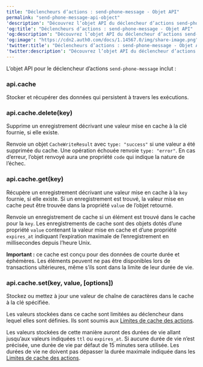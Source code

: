 ---
title: "Déclencheurs d’actions : send-phone-message - Objet API"
permalink: "send-phone-message-api-object"
'description': "Découvrez l’objet API du déclencheur d’actions send-phone-message."
'og:title': "Déclencheurs d’actions : send-phone-message - Objet API"
'og:description': "Découvrez l’objet API du déclencheur d’actions send-phone-message."
'og:image': "https://cdn2.auth0.com/docs/1.14567.0/img/share-image.png"
'twitter:title': "Déclencheurs d’actions : send-phone-message - Objet API"
'twitter:description': "Découvrez l’objet API du déclencheur d’actions send-phone-message."
---

L’objet API pour le déclencheur d’actions `send-phone-message` inclut :

### api.cache

Stocker et récupérer des données qui persistent à travers les exécutions.

### api.cache.delete(key)

Supprime un enregistrement décrivant une valeur mise en cache à la clé fournie, si elle existe.

Renvoie un objet `CacheWriteResult` avec `type: "success"` si une valeur a été supprimée du cache. Une opération échouée renvoie `type: "error"`. En cas d’erreur, l’objet renvoyé aura une propriété `code` qui indique la nature de l’échec.

### api.cache.get(key)

Récupère un enregistrement décrivant une valeur mise en cache à la `key` fournie, si elle existe. Si un enregistrement est trouvé, la valeur mise en cache peut être trouvée dans la propriété `value` de l’objet retourné.

Renvoie un enregistrement de cache si un élément est trouvé dans le cache pour la `key`. Les enregistrements de cache sont des objets dotés d’une propriété `value` contenant la valeur mise en cache et d’une propriété `expires_at` indiquant l’expiration maximale de l’enregistrement en millisecondes depuis l’heure Unix.

**Important :** ce cache est conçu pour des données de courte durée et éphémères. Les éléments peuvent ne pas être disponibles lors de transactions ultérieures, même s’ils sont dans la limite de leur durée de vie.

### api.cache.set(key, value, [options])

Stockez ou mettez à jour une valeur de chaîne de caractères dans le cache à la clé spécifiée.

Les valeurs stockées dans ce cache sont limitées au déclencheur dans lequel elles sont définies. Ils sont soumis aux [Limites de cache des actions](https://auth0.com/docs/customize/actions/limitations).

Les valeurs stockées de cette manière auront des durées de vie allant jusqu’aux valeurs indiquées `ttl` ou `expires_at`. Si aucune durée de vie n’est précisée, une durée de vie par défaut de 15 minutes sera utilisée. Les durées de vie ne doivent pas dépasser la durée maximale indiquée dans les [Limites de cache des actions](https://auth0.com/docs/customize/actions/limitations).
